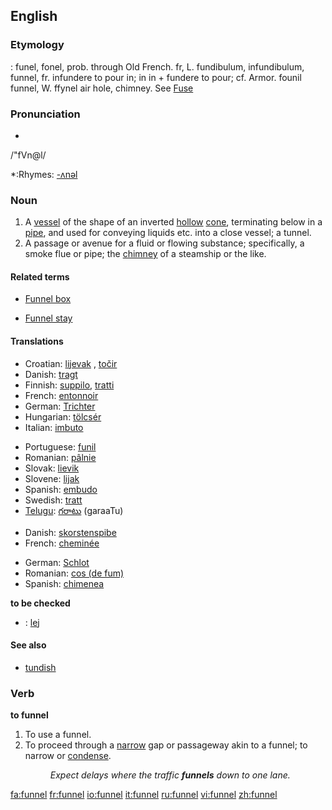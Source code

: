 ==English==
{{wikipedia}}
===Etymology===
{{OE.}}: funel, fonel, prob. through Old French. fr, L.
fundibulum, infundibulum, funnel, fr. infundere to pour in;
in in + fundere to pour; cf. Armor. founil funnel, W. ffynel
air hole, chimney. See [[fuse|Fuse]]

===Pronunciation===
*{{audio|en-us-funnel.ogg|Audio (US)}}
/"fVn@l/
*:Rhymes: [[Rhymes:English:-ʌnəl|-ʌnəl]]

===Noun===
{{en-noun}}

# A [[vessel]] of the shape of an inverted [[hollow]] [[cone]], terminating below in a [[pipe]], and used for conveying liquids etc. into a close vessel; a tunnel.
# A passage or avenue for a fluid or flowing substance; specifically, a smoke flue or pipe; the [[chimney]] of a steamship or the like.

====Related terms====
*[[Funnel box]]
<!-- (Mining), an apparatus for collecting finely
crushed ore from water. --Knight.
-->
*[[Funnel stay]]
<!-- (Naut.), one of the ropes or rods steadying a
steamer's funnel.-->

====Translations====
{{trans-top|vessel used to pour liquids}}
*Croatian: [[lijevak]] {{f}}, [[točir]] {{m}}
*Danish: [[tragt]] {{c}}
*Finnish: [[suppilo]], [[tratti]]
*French: [[entonnoir]] {{m}}
*German: [[Trichter]] {{m}}
*Hungarian: [[tölcsér]]
*Italian: [[imbuto]] {{m}}
{{trans-mid}}
*Portuguese: [[funil]] {{m}}
*Romanian: [[pâlnie]] {{f}}
*Slovak: [[lievik]] {{m}}
*Slovene: [[lijak]] {{m}}
*Spanish: [[embudo]] {{m}}
*Swedish: [[tratt]] {{c}}
*[[Telugu]]: [[గరాటు]] (garaaTu)
{{trans-bottom}}

{{trans-top|passage or avenue for a fluid or flowing substance}}
*Danish: [[skorstenspibe]] {{c}}
*French: [[cheminée]] {{f}}
{{trans-mid}}
*German: [[Schlot]] {{m}}
*Romanian: [[cos|cos (de fum)]] {{m}}
*Spanish: [[chimenea]] {{f}}
{{trans-bottom}}

'''to be checked'''
*{{ttbc|Polish}}: [[lej]] {{m}}

====See also====
*[[tundish]]

===Verb===
'''to funnel'''

# To use a funnel.
# To proceed through a [[narrow]] gap or passageway akin to a funnel; to narrow or [[condense]].
#:''Expect delays where the traffic '''funnels''' down to one lane.''

[[fa:funnel]]
[[fr:funnel]]
[[io:funnel]]
[[it:funnel]]
[[ru:funnel]]
[[vi:funnel]]
[[zh:funnel]]